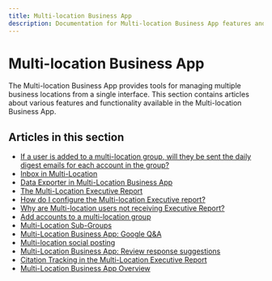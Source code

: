 ```yaml
---
title: Multi-location Business App
description: Documentation for Multi-location Business App features and functionality
---
```


# Multi-location Business App

The Multi-location Business App provides tools for managing multiple business locations from a single interface. This section contains articles about various features and functionality available in the Multi-location Business App.

## Articles in this section

- [If a user is added to a multi-location group, will they be sent the daily digest emails for each account in the group?](/business-app/multi-location-business-app/multi-location-daily-digest-emails)
- [Inbox in Multi-Location](/business-app/multi-location-business-app/inbox-in-multi-location)
- [Data Exporter in Multi-Location Business App](/business-app/multi-location-business-app/data-exporter)
- [The Multi-Location Executive Report](/business-app/multi-location-business-app/executive-report)
- [How do I configure the Multi-location Executive report?](/business-app/multi-location-business-app/configure-multi-location-executive-report)
- [Why are Multi-location users not receiving Executive Report?](/business-app/multi-location-business-app/why-multi-location-users-not-receiving-executive-report)
- [Add accounts to a multi-location group](/business-app/multi-location-business-app/add-accounts-to-a-multi-location-group)
- [Multi-Location Sub-Groups](/business-app/multi-location-business-app/multi-location-sub-groups)
- [Multi-Location Business App: Google Q&A](/business-app/multi-location-business-app/multi-location-business-app-google-qa)
- [Multi-location social posting](/business-app/multi-location-business-app/multi-location-social-posting)
- [Multi-Location Business App: Review response suggestions](/business-app/multi-location-business-app/review-response-suggestions)
- [Citation Tracking in the Multi-Location Executive Report](/business-app/multi-location-business-app/citation-tracking)
- [Multi-Location Business App Overview](/business-app/multi-location-business-app/business-app-multi-location)